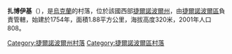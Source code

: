 {{coord|49|31|49|N|25|27|14|E|scale:30000|display=title}}

'''扎博伊基'''（{{lang-uk|Забойки}}），是[[烏克蘭|烏克蘭]]的村落，位於該國西部[[捷爾諾波爾州|捷爾諾波爾州]]，由[[捷爾諾波爾區|捷爾諾波爾區]]負責管轄，始建於1754年，面積1.88平方公里，海拔高度320米，2001年人口808。

{{DEFAULTSORT:Забойки}}
[[Category:捷爾諾波爾州村落|Category:捷爾諾波爾州村落]]
[[Category:捷爾諾波爾區村落|Category:捷爾諾波爾區村落]]


{{Ternopil-geo-stub}}